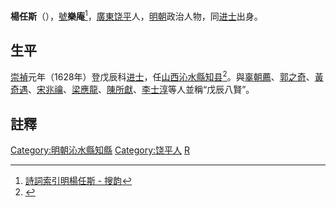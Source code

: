 '''楊任斯'''（{{bd|？||？||catIdx=Y楊}}），[[號|號]]'''樂庵'''<ref>[https://sou-yun.com/PoemIndex.aspx?dynasty=Ming&author=楊任斯&lang=t 詩詞索引明楊任斯 - 搜韵]</ref>，[[廣東|廣東]][[饶平|饶平]]人，[[明朝|明朝]]政治人物，同[[进士|进士]]出身。

==生平==
[[崇禎|崇禎]]元年（1628年）登戊辰科[[进士|进士]]，任[[山西|山西]][[沁水縣|沁水縣]][[知县|知县]]<ref>{{cite news|title=明朝潮州府文进士名录|url=http://zt.czonline.net/2010wenhua/txcr/chaorendongtai/kejiao/2010-12-02/31625.html|accessdate=2013-08-07|newspaper=潮州热线|archive-url=https://web.archive.org/web/20131004220414/http://zt.czonline.net/2010wenhua/txcr/chaorendongtai/kejiao/2010-12-02/31625.html|archive-date=2013-10-04|dead-url=yes}}</ref>。與[[辜朝薦|辜朝薦]]、[[郭之奇|郭之奇]]、[[黃奇遇|黃奇遇]]、[[宋兆禴|宋兆禴]]、[[梁應龍|梁應龍]]、[[陳所獻|陳所獻]]、[[李士淳|李士淳]]等人並稱“戊辰八賢”。

==註釋==
{{reflist}}

{{並稱|戊辰八賢|[[辜朝薦|辜朝薦]] - [[郭之奇|郭之奇]] - [[黃奇遇|黃奇遇]] - [[宋兆禴|宋兆禴]] - [[梁應龍|梁應龍]] - [[陳所獻|陳所獻]] - [[李士淳|李士淳]]}}
{{崇禎元年戊辰科殿試金榜}}
{{DEFAULTSORT:Yang楊}}

[[Category:明朝沁水縣知縣|Category:明朝沁水縣知縣]]
[[Category:饶平人|Category:饶平人]]
[[Category:楊姓|R]]